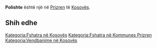 {{Fshat në 
 | Emri                = Polishte
 | EmriAlt                = 
 | NAME_SHORT_FORM=      
 | NAME_GENERIC=      
 | NAME_SORT_NAME_RO=      POLISHTE
 | FULL_NAME_RO = Polishte
 | FULL_NAME_ND_RO=Polishte
 | SORT_NAME_RG=POLISHTE
 | FULL_NAME_RG=Polishte
 | FULL_NAME_ND_RG=Polishte
 | SRP_NAME_SHORT_FORM=      
 | SRP_NAME_GENERIC=      
 | SRP_NAME_SORT_NAME_RO=      
 | SRP_FULL_NAME_RO = 
 | SRP_FULL_NAME_ND_RO=
 | SRP_SORT_NAME_RG=
 | SRP_FULL_NAME_RG=
 | SRP_FULL_NAME_ND_RG=
 | Emri (Rasa dhanore) = 
 | Figura              = 
 | Shteti              = Kosovo
 | Komuna              = Prizren
 | Kodi postar         = 
 | Sipërfaqja          = 

 | Popullsia           = 

 | Regj. i popullsisë  = 
 | Dend. e popullsisë  = 
 | Faqja zyrtare       = 
 <!--- Koordinatat ----> 
 | Gjerësia            = 42.178889
 | Gjatësia            = 20.671389
 | Lartësia            = 
}}
'''Polishte''' është një [[]] në [[Prizren]] të [[Kosovës]].

<!-- == Gjeografia == -->
<!-- == Historia == -->
<!-- == Demografia == -->
== Shih edhe ==
{{Komuna Prizren}}
{{Kosovo-Administrata-Cung}}

[[Kategoria:Fshatra në Kosovës]]
[[Kategoria:Fshatra në Kommunes Prizren]]
[[Kategoria:Vendbanime në Kosovës]]